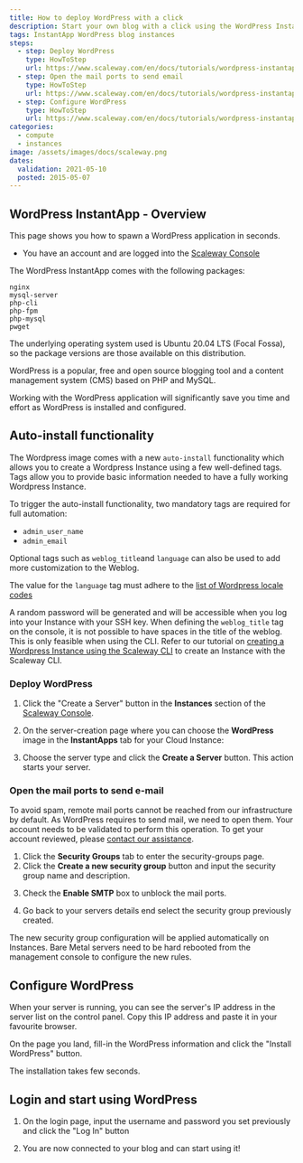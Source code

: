 ```yaml
---
title: How to deploy WordPress with a click
description: Start your own blog with a click using the WordPress InstantApp.
tags: InstantApp WordPress blog instances
steps:
  - step: Deploy WordPress
    type: HowToStep
    url: https://www.scaleway.com/en/docs/tutorials/wordpress-instantapp/#-Deploy-WordPress
  - step: Open the mail ports to send email
    type: HowToStep
    url: https://www.scaleway.com/en/docs/tutorials/wordpress-instantapp/#-Open-the-mail-ports-to-send-email
  - step: Configure WordPress
    type: HowToStep
    url: https://www.scaleway.com/en/docs/tutorials/wordpress-instantapp/#-Configure-WordPress
categories:
  - compute
  - instances
image: /assets/images/docs/scaleway.png
dates:
  validation: 2021-05-10
  posted: 2015-05-07
---
```


## WordPress InstantApp - Overview

This page shows you how to spawn a WordPress application in seconds.

<Message type="requirement">

- You have an account and are logged into the [Scaleway Console](https://console.scaleway.com)

</Message>

<Message type="note">

The WordPress InstantApp comes with the following packages:
```
nginx
mysql-server
php-cli
php-fpm
php-mysql
pwget
```
The underlying operating system used is Ubuntu 20.04 LTS (Focal Fossa), so the package versions are those available on this distribution.

</Message>

WordPress is a popular, free and open source blogging tool and a content management system (CMS) based on PHP and MySQL.

Working with the WordPress application will significantly save you time and effort as WordPress is installed and configured.


## Auto-install functionality

The Wordpress image comes with a new `auto-install` functionality which allows you to create a Wordpress Instance using a few well-defined tags.  
Tags allow you to provide basic information needed to have a fully working Wordpress Instance. 

To trigger the auto-install functionality, two mandatory tags are required for full automation: 

 - `admin_user_name`
 - `admin_email`

Optional tags such as `weblog_title`and `language` can also be used to add more customization to the Weblog. 

<Message type="note">

 The value for the `language` tag must adhere to the [list of Wordpress locale codes](https://wpastra.com/docs/complete-list-wordpress-locale-codes)

</Message>

A random password will be generated and will be accessible when you log into your Instance with your SSH key.
When defining the `weblog_title` tag on the console, it is not possible to have spaces in the title of the weblog. This is only feasible when using the CLI. Refer to our tutorial on [creating a Wordpress Instance using the Scaleway CLI](/tutorials/create-wordpress-instances-cli) to create an Instance with the Scaleway CLI. 

### Deploy WordPress

1. Click the "Create a Server" button in the **Instances** section of the [Scaleway Console](https://console.stg.frt.internal.scaleway.com/instance/servers).

  <Lightbox src="scaleway-nc-new-server.png" alt="" />

2. On the server-creation page where you can choose the **WordPress** image in the **InstantApps** tab for your Cloud Instance:

  <Lightbox src="scaleway-nc-instantapps.png" alt="" />

3. Choose the server type and click the **Create a Server** button. This action starts your server.

### Open the mail ports to send e-mail

To avoid spam, remote mail ports cannot be reached from our infrastructure by default. As WordPress requires to send mail, we need to open them. Your account needs to be validated to perform this operation. To get your account reviewed, please [contact our assistance](https://console.scaleway.com/support/).

1. Click the **Security Groups** tab to enter the security-groups page.
2. Click the **Create a new security group** button and input the security group name and description.

  <Lightbox src="scaleway-nc-new-sg.png" alt="" />

3. Check the **Enable SMTP** box to unblock the mail ports.

  <Lightbox src="scaleway-nc-enable-smtp.png" alt="" />

4. Go back to your servers details end select the security group previously created.

<Message type="tip">


The new security group configuration will be applied automatically on Instances. Bare Metal servers need to be hard rebooted from the management console to configure the new rules.

</Message>

## Configure WordPress

When your server is running, you can see the server's IP address in the server list on the control panel. Copy this IP address and paste it in your favourite browser.

On the page you land, fill-in the WordPress information and click the "Install WordPress" button.

<Lightbox src="scaleway-wp-configuration.png" alt="" />

<Message type="note">

The installation takes few seconds.

</Message>

## Login and start using WordPress

1. On the login page, input the username and password you set previously and click the "Log In" button

 <Lightbox src="scaleway-wplogin.png" alt="" />

2. You are now connected to your blog and can start using it!

<Lightbox src="scaleway-wp.png" alt="" />